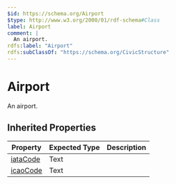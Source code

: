 ```yaml
---
$id: https://schema.org/Airport
$type: http://www.w3.org/2000/01/rdf-schema#Class
label: Airport
comment: |
  An airport.
rdfs:label: "Airport"
rdfs:subClassOf: "https://schema.org/CivicStructure"
---
```


# Airport

An airport.

## Inherited Properties

| Property | Expected Type | Description |
| --- | --- | --- |
| [iataCode](https://schema.org/iataCode) | Text |  |
| [icaoCode](https://schema.org/icaoCode) | Text |  |
